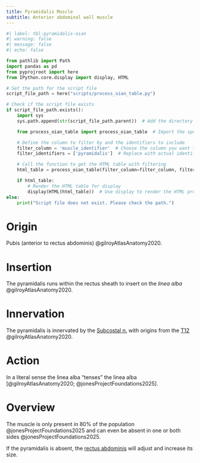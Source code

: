 ```yaml
---
title: Pyramidalis Muscle
subtitle: Anterior abdominal wall muscle
---
```




```python
#| label: tbl-pyramidalis-oian
#| warning: false
#| message: false
#| echo: false

from pathlib import Path
import pandas as pd
from pyprojroot import here
from IPython.core.display import display, HTML

# Set the path for the script file
script_file_path = here("scripts/process_oian_table.py")

# Check if the script file exists
if script_file_path.exists():
    import sys
    sys.path.append(str(script_file_path.parent))  # Add the directory of the script to the system path

    from process_oian_table import process_oian_table  # Import the specific function

    # Define the column to filter by and the identifiers to include
    filter_column = 'muscle_identifier'  # Choose the column you want to filter by
    filter_identifiers = ['pyramidalis']  # Replace with actual identifiers you want to include

    # Call the function to get the HTML table with filtering
    html_table = process_oian_table(filter_column=filter_column, filter_identifiers=filter_identifiers)

    if html_table:
        # Render the HTML table for display
        display(HTML(html_table))  # Use display to render the HTML properly
else:
    print("Script file does not exist. Please check the path.")

```

# Origin {#origin}

Pubis (anterior to rectus abdominis) @gilroyAtlasAnatomy2020.

# Insertion {#insertion}

The pyramidalis runs within the rectus sheath to insert on the *linea alba* @gilroyAtlasAnatomy2020.

# Innervation {#innervation}

The pyramidalis is innervated by the [Subcostal n.]({{< var ref-subcostal-nerve.path >}}) with origins from the [T12]({{< var ref-nerve-root.t12 >}}) @gilroyAtlasAnatomy2020.


# Action {#action}

In a literal sense the linea alba "tenses" the linea alba [@gilroyAtlasAnatomy2020; @jonesProjectFoundations2025].

# Overview

The muscle is only present in 80% of the population @jonesProjectFoundations2025 and can even be absent in one or both sides @jonesProjectFoundations2025.

::: {.callout-note}
If the pyramidalis is absent, the [rectus abdominis]({{< var ref-rectus-abdominis.path >}}) will adjust and increase its size.
:::